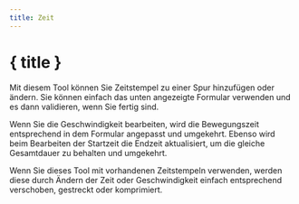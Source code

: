 ```yaml
---
title: Zeit
---
```


<script>
</script>

# <CalendarClock size="24" class="inline-block" style="margin-bottom: 5px" /> { title }

Mit diesem Tool können Sie Zeitstempel zu einer Spur hinzufügen oder ändern.
Sie können einfach das unten angezeigte Formular verwenden und es dann validieren, wenn Sie fertig sind.

<div class="flex flex-row justify-center">
    <Time class="text-foreground p-3 border rounded-md shadow-lg" />
</div>

Wenn Sie die Geschwindigkeit bearbeiten, wird die Bewegungszeit entsprechend in dem Formular angepasst und umgekehrt.
Ebenso wird beim Bearbeiten der Startzeit die Endzeit aktualisiert, um die gleiche Gesamtdauer zu behalten und umgekehrt.

<DocsNote>

Wenn Sie dieses Tool mit vorhandenen Zeitstempeln verwenden, werden diese durch Ändern der Zeit oder Geschwindigkeit einfach entsprechend verschoben, gestreckt oder komprimiert.

</DocsNote>
